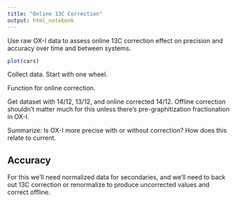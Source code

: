 ```yaml
---
title: "Online 13C Correction"
output: html_notebook
---
```


Use raw OX-I data to assess online 13C correction effect on precision and accuracy over time and between systems.


```r
plot(cars)
```

Collect data. Start with one wheel.

Function for online correction.

Get dataset with 14/12, 13/12, and online corrected 14/12. Offline correction shouldn't matter much for this unless there's pre-graphitization fractionation in OX-I.

Summarize: Is OX-I more precise with or without correction? How does this relate to current.

## Accuracy

For this we'll need normalized data for secondaries, and we'll need to back out 13C correction or renormalize to produce uncorrected values and correct offline.